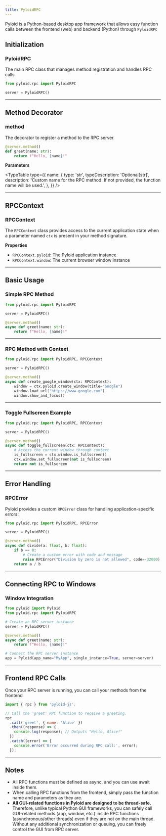 ```yaml
---
title: PyloidRPC
---
```


Pyloid is a Python-based desktop app framework that allows easy function calls between the frontend (web) and backend (Python) through `PyloidRPC`

## Initialization

### <span className="font-mono bg-primary/10 px-2 py-1 rounded text-primary">PyloidRPC</span>

The main RPC class that manages method registration and handles RPC calls.

```python
from pyloid.rpc import PyloidRPC

server = PyloidRPC()
```

---

## Method Decorator

### <span className="font-mono bg-primary/10 px-2 py-1 rounded text-primary">method</span>

The decorator to register a method to the RPC server.

```python
@server.method()
def greet(name: str):
    return f"Hello, {name}!"
```

**Parameters**

<TypeTable
  type={{
    name: {
      type: 'str',
      typeDescription: 'Optional[str]',
      description:
        'Custom name for the RPC method. If not provided, the function name will be used.',
    },
  }}
/>

---

## RPCContext

### <span className="font-mono bg-primary/10 px-2 py-1 rounded text-primary">RPCContext</span>

The `RPCContext` class provides access to the current application state when a parameter named `ctx` is present in your method signature.

**Properties**

- `RPCContext.pyloid`: The Pyloid application instance
- `RPCContext.window`: The current browser window instance

---

## Basic Usage

### <span className="font-mono bg-primary/10 px-2 py-1 rounded text-primary">Simple RPC Method</span>

```python
from pyloid.rpc import PyloidRPC

server = PyloidRPC()

@server.method()
async def greet(name: str):
    return f"Hello, {name}!"
```

---

### <span className="font-mono bg-primary/10 px-2 py-1 rounded text-primary">RPC Method with Context</span>

```python
from pyloid.rpc import PyloidRPC, RPCContext

server = PyloidRPC()

@server.method()
async def create_google_window(ctx: RPCContext):
    window = ctx.pyloid.create_window(title="Google")
    window.load_url("https://www.google.com")
    window.show_and_focus()
```

---

### <span className="font-mono bg-primary/10 px-2 py-1 rounded text-primary">Toggle Fullscreen Example</span>

```python
from pyloid.rpc import PyloidRPC, RPCContext

server = PyloidRPC()

@server.method()
async def toggle_fullscreen(ctx: RPCContext):
    # Access the current window through context
    is_fullscreen = ctx.window.is_fullscreen()
    ctx.window.set_fullscreen(not is_fullscreen)
    return not is_fullscreen
```

---

## Error Handling

### <span className="font-mono bg-primary/10 px-2 py-1 rounded text-primary">RPCError</span>

Pyloid provides a custom `RPCError` class for handling application-specific errors:

```python
from pyloid.rpc import PyloidRPC, RPCError

server = PyloidRPC()

@server.method()
async def divide(a: float, b: float):
    if b == 0:
        # Create a custom error with code and message
        raise RPCError("Division by zero is not allowed", code=-32000)
    return a / b
```

---

## Connecting RPC to Windows

### <span className="font-mono bg-primary/10 px-2 py-1 rounded text-primary">Window Integration</span>

```python
from pyloid import Pyloid
from pyloid.rpc import PyloidRPC

# Create an RPC server instance
server = PyloidRPC()

@server.method()
async def greet(name: str):
    return f"Hello, {name}!"

# Connect the RPC server instance
app = Pyloid(app_name="MyApp", single_instance=True, server=server)
```

---

## Frontend RPC Calls

Once your RPC server is running, you can call your methods from the frontend

```javascript
import { rpc } from 'pyloid-js';

// Call the 'greet' RPC function to receive a greeting.
rpc
  .call('greet', { name: 'Alice' })
  .then((response) => {
    console.log(response); // Outputs "Hello, Alice!"
  })
  .catch((error) => {
    console.error('Error occurred during RPC call:', error);
  });
```

---

## Notes

- All RPC functions must be defined as async, and you can use await inside them.
- When calling RPC functions from the frontend, simply pass the function name and parameters as they are.
- **All GUI-related functions in Pyloid are designed to be thread-safe.** Therefore, unlike typical Python GUI frameworks, you can safely call GUI-related methods (app, window, etc.) inside RPC functions (asynchronous/other threads) even if they are not on the main thread. Without any additional synchronization or queuing, you can freely control the GUI from RPC server.

